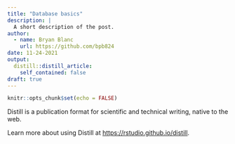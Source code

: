 ```yaml
---
title: "Database basics"
description: |
  A short description of the post.
author:
  - name: Bryan Blanc
    url: https://github.com/bpb824
date: 11-24-2021
output:
  distill::distill_article:
    self_contained: false
draft: true
---
```



```r
knitr::opts_chunk$set(echo = FALSE)
```

Distill is a publication format for scientific and technical writing, native to the web.

Learn more about using Distill at <https://rstudio.github.io/distill>.


